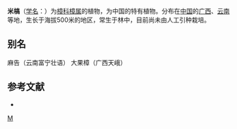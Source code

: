 {{Speciesbox
| name = 米槁
| status = 
| status_system = 
| image =
| genus = Cinnamomum
| species = migao
| authority = [[李锡文|H. W. Li]]
}}

'''米槁'''（[[学名|学名]]：{{lang|la|''Cinnamomum migao''}}）为[[樟科|樟科]][[樟属|樟属]]的植物，为中国的特有植物。分布在[[中国|中国]]的[[广西|广西]]、[[云南|云南]]等地，生长于海拔500米的地区，常生于林中，目前尚未由人工引种栽培。

== 别名 ==
麻告（云南富宁壮语） 大果樟（广西天峨）

== 参考文献 ==
<div class="references-small">
* {{cite web| url =http://www.bioinfo.cn/db05/KmzwSpecies.php?action=view&id=11885| title =米槁| work =《中国高等植物数据库全库》| publisher =中国科学院微生物研究所| author =昆明植物研究所| accessdate =2009-02-24| deadurl =yes| archiveurl =https://web.archive.org/web/20160305062614/http://www.bioinfo.cn/db05/KmzwSpecies.php?action=view&id=11885| archivedate =2016-03-05}}
</div>
{{Taxonbar|from=Q15227674}}

[[Category:樟属|M]]